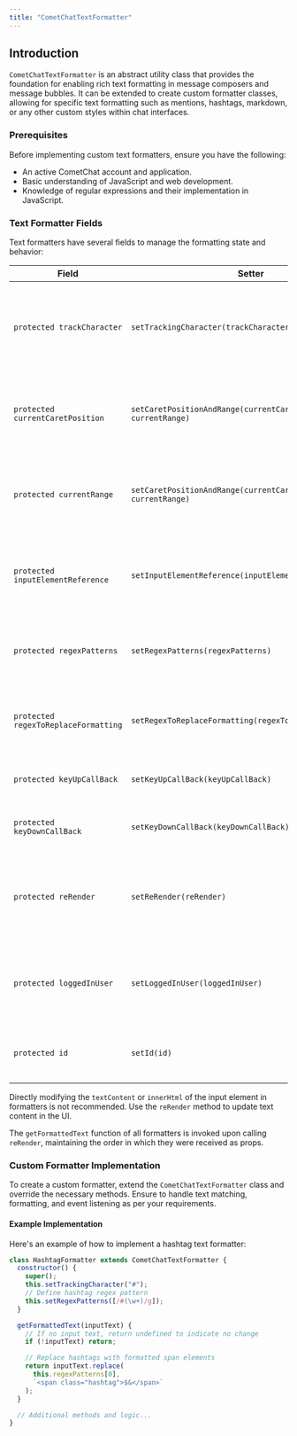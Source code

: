 ```yaml
---
title: "CometChatTextFormatter"
---
```


## Introduction

`CometChatTextFormatter` is an abstract utility class that provides the foundation for enabling rich text formatting in message composers and message bubbles. It can be extended to create custom formatter classes, allowing for specific text formatting such as mentions, hashtags, markdown, or any other custom styles within chat interfaces.

### Prerequisites

Before implementing custom text formatters, ensure you have the following:

* An active CometChat account and application.
* Basic understanding of JavaScript and web development.
* Knowledge of regular expressions and their implementation in JavaScript.

### Text Formatter Fields

Text formatters have several fields to manage the formatting state and behavior:

| Field                                | Setter                                                         | Description                                                                       |
| ------------------------------------ | -------------------------------------------------------------- | --------------------------------------------------------------------------------- |
| `protected trackCharacter`           | `setTrackingCharacter(trackCharacter: string)`                 | The character that triggers formatting. For hashtags, this would be `#`.          |
| `protected currentCaretPosition`     | `setCaretPositionAndRange(currentCaretPosition, currentRange)` | Current caret position or type of text selection in the input field.              |
| `protected currentRange`             | `setCaretPositionAndRange(currentCaretPosition, currentRange)` | Represents the text range selected by the user or the cursor's position.          |
| `protected inputElementReference`    | `setInputElementReference(inputElementReference)`              | Reference to the input field DOM element. Used to read `textContent`.             |
| `protected regexPatterns`            | `setRegexPatterns(regexPatterns)`                              | Regex patterns to identify specific text patterns in user input.                  |
| `protected regexToReplaceFormatting` | `setRegexToReplaceFormatting(regexToReplaceFormatting)`        | Regex patterns to replace formatted text with the original text.                  |
| `protected keyUpCallBack`            | `setKeyUpCallBack(keyUpCallBack)`                              | Callback function for 'keyup' events.                                             |
| `protected keyDownCallBack`          | `setKeyDownCallBack(keyDownCallBack)`                          | Callback function for 'keydown' events.                                           |
| `protected reRender`                 | `setReRender(reRender)`                                        | Function to trigger a re-render of the component, useful for updating UI content. |
| `protected loggedInUser`             | `setLoggedInUser(loggedInUser)`                                | The logged-in user object set by the composer and text bubbles.                   |
| `protected id`                       | `setId(id)`                                                    | A unique identifier for the formatter instance.                                   |

<Warning>

Directly modifying the `textContent` or `innerHtml` of the input element in formatters is not recommended. Use the `reRender` method to update text content in the UI.

</Warning>

<Note>

The `getFormattedText` function of all formatters is invoked upon calling `reRender`, maintaining the order in which they were received as props.

</Note>

### Custom Formatter Implementation

To create a custom formatter, extend the `CometChatTextFormatter` class and override the necessary methods. Ensure to handle text matching, formatting, and event listening as per your requirements.

#### Example Implementation

Here's an example of how to implement a hashtag text formatter:

```javascript
class HashtagFormatter extends CometChatTextFormatter {
  constructor() {
    super();
    this.setTrackingCharacter("#");
    // Define hashtag regex pattern
    this.setRegexPatterns([/#(\w+)/g]);
  }

  getFormattedText(inputText) {
    // If no input text, return undefined to indicate no change
    if (!inputText) return;

    // Replace hashtags with formatted span elements
    return inputText.replace(
      this.regexPatterns[0],
      `<span class="hashtag">$&</span>`
    );
  }

  // Additional methods and logic...
}
```
